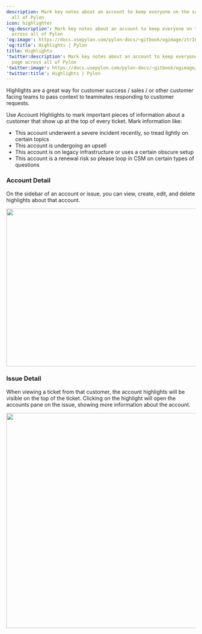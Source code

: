 ---
description: Mark key notes about an account to keep everyone on the same page across
  all of Pylon
icon: highlighter
'og:description': Mark key notes about an account to keep everyone on the same page
  across all of Pylon
'og:image': https://docs.usepylon.com/pylon-docs/~gitbook/ogimage/ztrI63HFvw1QcxuqbiTg
'og:title': Highlights | Pylon
title: Highlights
'twitter:description': Mark key notes about an account to keep everyone on the same
  page across all of Pylon
'twitter:image': https://docs.usepylon.com/pylon-docs/~gitbook/ogimage/ztrI63HFvw1QcxuqbiTg
'twitter:title': Highlights | Pylon
---
<Info>

Highlights are a great way for customer success / sales / or other customer facing teams to pass context to teammates responding to customer requests.

</Info>

Use Account Highlights to mark important pieces of information about a customer that show up at the top of every ticket. Mark information like:

* This account underwent a severe incident recently, so tread lightly on certain topics
* This account is undergoing an upsell
* This account is on legacy infrastructure or uses a certain obscure setup
* This account is a renewal risk so please loop in CSM on certain types of questions

### Account Detail

On the sidebar of an account or issue, you can view, create, edit, and delete highlights about that account.

<Frame>
<img alt="" class="block" data-testid="zoom-image" fetchpriority="high" height="420" sizes="(max-width: 640px) 400px, 768px" src="/images/b8989034.png" width="876"/>
</Frame>

### Issue Detail

When viewing a ticket from that customer, the account highlights will be visible on the top of the ticket. Clicking on the highlight will open the accounts pane on the issue, showing more information about the account.

<Frame>
<img alt="" class="block" data-testid="zoom-image" fetchpriority="low" height="572" loading="lazy" sizes="(max-width: 640px) 400px, 768px" src="/images/a2741c2e.png" width="1022"/>
</Frame>
